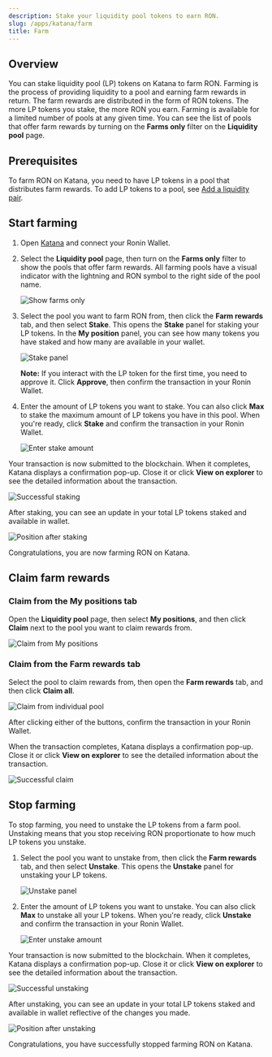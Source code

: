 ```yaml
---
description: Stake your liquidity pool tokens to earn RON.
slug: /apps/katana/farm
title: Farm
---
```


## Overview

You can stake liquidity pool (LP) tokens on Katana to farm RON. Farming is the process of providing liquidity to a pool and earning farm rewards in return. The farm rewards are distributed in the form of RON tokens. The more LP tokens you stake, the more RON you earn. Farming is available for a limited number of pools at any given time. You can see the list of pools that offer farm rewards by turning on the **Farms only** filter on the **Liquidity pool** page.

## Prerequisites

To farm RON on Katana, you need to have LP tokens in a pool that distributes farm rewards. To add LP tokens to a pool, see [Add a liquidity pair](pool.mdx#add-a-liquidity-pair).

## Start farming

1. Open [Katana](https://app.roninchain.com/swap) and connect your Ronin Wallet.
2. Select the **Liquidity pool** page, then turn on the **Farms only** filter to show the pools that offer farm rewards. All farming pools have a visual indicator with the lightning and RON symbol to the right side of the pool name.

    ![Show farms only](../assets/katana-farm-filter.png)

3. Select the pool you want to farm RON from, then click the **Farm rewards** tab, and then select **Stake**. This opens the **Stake** panel for staking your LP tokens. In the **My position** panel, you can see how many tokens you have staked and how many are available in your wallet.
  
    ![Stake panel](../assets/katana-farm-stake-panel.png)

    **Note:** If you interact with the LP token for the first time, you need to approve it. Click **Approve**, then confirm the transaction in your Ronin Wallet.

6. Enter the amount of LP tokens you want to stake. You can also click **Max** to stake the maximum amount of LP tokens you have in this pool. When you're ready, click **Stake** and confirm the transaction in your Ronin Wallet.

    ![Enter stake amount](../assets/katana-farm-stake-amount.png)

Your transaction is now submitted to the blockchain. When it completes, Katana displays a confirmation pop-up. Close it or click **View on explorer** to see the detailed information about the transaction.

![Successful staking](../assets/katana-farm-stake-success.png)

After staking, you can see an update in your total LP tokens staked and available in wallet.

![Position after staking](../assets/katana-farm-stake-position.png)

Congratulations, you are now farming RON on Katana.

## Claim farm rewards

### Claim from the My positions tab

Open the **Liquidity pool** page, then select **My positions**, and then click **Claim** next to the pool you want to claim rewards from.

![Claim from My positions](../assets/katana-farm-positions-claim.png)

### Claim from the Farm rewards tab

Select the pool to claim rewards from, then open the **Farm rewards** tab, and then click **Claim all**.

![Claim from individual pool](../assets/katana-farm-individual-claim.png)

After clicking either of the buttons, confirm the transaction in your Ronin Wallet.

When the transaction completes, Katana displays a confirmation pop-up. Close it or click **View on explorer** to see the detailed information about the transaction.

![Successful claim](../assets/katana-farm-claim-success.png)

## Stop farming

To stop farming, you need to unstake the LP tokens from a farm pool. Unstaking means that you stop receiving RON proportionate to how much LP tokens you unstake.

1. Select the pool you want to unstake from, then click the **Farm rewards** tab, and then select **Unstake**. This opens the **Unstake** panel for unstaking your LP tokens.

    ![Unstake panel](../assets/katana-farm-unstake-panel.png)

2. Enter the amount of LP tokens you want to unstake. You can also click **Max** to unstake all your LP tokens. When you're ready, click **Unstake** and confirm the transaction in your Ronin Wallet.

    ![Enter unstake amount](../assets/katana-farm-unstake-amount.png)

Your transaction is now submitted to the blockchain. When it completes, Katana displays a confirmation pop-up. Close it or click **View on explorer** to see the detailed information about the transaction.

![Successful unstaking](../assets/katana-farm-unstake-success.png)

After unstaking, you can see an update in your total LP tokens staked and available in wallet reflective of the changes you made.

![Position after unstaking](../assets/katana-farm-unstake-position.png)

Congratulations, you have successfully stopped farming RON on Katana.